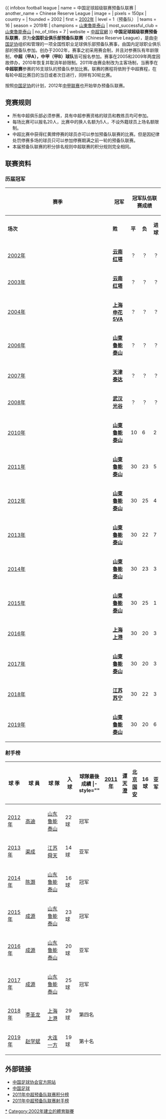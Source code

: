 {{ infobox football league
| name                 = 中国足球超级联赛预备队联赛
| another_name         = Chinese Reserve League
| image                =
| pixels               = 150px
| country              = {{CHN}}
| founded              = 2002
| first                = [[2002年中国足球超级联赛预备队联赛|2002年]]
| level                = 1（预备队）
| teams                = 16
| season               = 2019年
| champions            = [[山東魯能泰山足球俱樂部|山東魯能泰山]]
| most_successful_club = [[山東魯能泰山足球俱樂部|山東魯能泰山]]
| no_of_titles         = 7
| website              = [http://csl.sina.com.cn/ 中超官網]
}}
'''中国足球超级联赛预备队联赛'''，原为'''全国职业俱乐部预备队联赛'''（Chinese Reserve League），是由[[中国足协|中国足协]]组织和管理的一项全国性职业足球俱乐部预备队赛事，由国内足球职业俱乐部的预备队参加。创办于2002年，赛事之初采用赛会制，并且对参赛队有年龄限制，'''中超（甲A），中甲（甲B）球队'''皆可报名参加。赛事在2005和2009年两度因故停办，2010年恢复并取消年龄限制。2011年由赛会制改为主客场制，当赛季在'''中超联赛'''参赛的16支球队的预备队参加比赛。联赛的赛程将依附于中超赛程，在每轮中超比赛日的当日或者次日进行，同样有30轮比赛。

按照[[中国足协|中国足协]]的计划，2012年[[中甲联赛|中甲联赛]]也开始举办预备队联赛。

== 竞赛规则 ==
*所有中超俱乐部必须参赛，具有中超参赛资格的球员和教练员均可参加。
*每场比赛可以报名20人，比赛中的换人名额为5人，不设外籍球员上场名额限制。
*中超比赛中获得红黄牌停赛的球员亦可以参加预备队联赛的比赛。但是因纪律处罚停赛多场的球员只可以参加停赛期满之前一轮的预备队联赛。
*本届预备队联赛的积分排名规则中超联赛的积分规则完全相同。

== 联赛资料 ==

=== 历届冠军 ===

{|class="wikitable" style="text-align: center;"
|-
!width=8% rowspan=2| '''赛季'''
!width=12% rowspan=2| '''冠军'''
!colspan=10 |'''冠军队伍联赛成绩'''
!width=12% rowspan=2| '''亚军'''
!width=12% rowspan=2| '''季军'''
|-
!width=5%| '''场次'''
!width=5%| '''貹'''
!width=5%| '''平'''
!width=5%| '''负'''
!width=5%| '''进球'''
!width=5%| '''失球'''
!width=5%| '''凈胜球'''
!width=5%| '''积分'''
!width=5%| '''领先分差'''
!width=5%| '''胜率'''
|-
|[[2002年中国足球超级联赛预备队联赛|2002年]]
|'''[[云南红塔足球俱乐部|云南红塔]]'''  
|？||？||？||？||？||？||？||？||？||？
|[[重庆力帆足球俱乐部|重庆力帆]]
|[[山東魯能泰山足球俱樂部|山東魯能泰山]]
|-
|[[2003年中国足球超级联赛预备队联赛|2003年]]
|'''[[云南红塔足球俱乐部|云南红塔]]''' 
|？||？||？||？||？||？||？||？||？||？
|[[山東魯能泰山足球俱樂部|山東魯能泰山]]
|U18国青队
|-
|[[2004年中国足球超级联赛预备队联赛|2004年]]
|'''[[上海申花足球俱樂部|上海申花SVA]]'''
|？||？||？||？||？||？||？||？||？||？
|[[青岛中能足球俱樂部|青岛贝莱特]]
|？
|-
|[[2006年中国足球超级联赛预备队联赛|2006年]]
|'''[[山東魯能泰山足球俱樂部|山東魯能泰山]]''' 
|？||？||？||？||？||？||？||？||？||？
|[[辽宁足球俱樂部|辽宁队]]
|？
|-
|[[2007年中国足球超级联赛预备队联赛|2007年]]
|'''[[天津泰达足球俱樂部|天津泰达]]''' 
|？||？||？||？||？||？||？||？||？||？
|[[湖北武汉职业足球俱乐部|武汉光谷]]
|[[湖北武汉职业足球俱乐部|武汉光谷]]二队
|-
|[[2008年中国足球超级联赛预备队联赛|2008年]]
|'''[[湖北武汉职业足球俱乐部|武汉光谷]]'''
|？||？||？||？||？||？||？||？||？||？
|[[上海申花足球俱乐部|上海申花]]
|[[河南建业足球俱乐部|河南建业]]
|-
|[[2010年中国足球超级联赛预备队联赛|2010年]]
|'''[[山東魯能泰山足球俱樂部|山東魯能泰山]]''' 
|10||6||2||2||10||5||+5||-||-||60.00%
|[[北京国安足球俱乐部|北京国安]]
|[[天津泰达足球俱樂部|天津泰达]]
|-
|[[2011年中国足球超级联赛预备队联赛|2011年]]
|'''[[山東魯能泰山足球俱樂部|山東魯能泰山]]''' 
|30||23||5||2||80||39||+41||74||13||76.67%
|[[北京国安足球俱乐部|北京国安]]
|[[江苏舜天足球俱乐部|江苏舜天]]
|-
|[[2012年中国足球超级联赛预备队联赛|2012年]]
|'''[[山東魯能泰山足球俱樂部|山東魯能泰山]]''' 
|30||25||4||1||91||34||+57||'''79'''||14||83.33%
|[[长春亚泰|长春亚泰]]
|[[北京国安|北京国安]]
|-
|[[2013年中国足球超级联赛预备队联赛|2013年]]
|'''[[山東魯能泰山足球俱樂部|山東魯能泰山]]''' 
|30||22||7||1||88||23||+65||73||13||70.67%
|[[江苏舜天足球俱乐部|江苏舜天]]
|[[长春亚泰|长春亚泰]]
|-
|[[2014年中国足球超级联赛预备队联赛|2014年]]
|'''[[山東魯能泰山足球俱樂部|山東魯能泰山]]'''
|30||23||3||4||104||38||+66||72||7||76.67%
|[[上海东亚足球俱乐部|上海东亚]]
|[[杭州绿城足球俱乐部|杭州绿城]]
|-
|[[2015年中国足球超级联赛预备队联赛|2015年]]
|'''[[山東魯能泰山足球俱樂部|山東魯能泰山]]'''
|30||25||1||4||84||44||+40||76||23||83.33%
|[[上海上港集团足球俱乐部|上海上港]]
|[[广州富力足球俱乐部|广州富力]]
|-
|[[2016年中国足球超级联赛预备队联赛|2016年]]
|'''[[上海上港集团足球俱乐部|上海上港]]'''
|30||20||3||7||70||24||+46||63||6||66.67%
|[[山東魯能泰山足球俱樂部|山東魯能泰山]]
|[[江苏苏宁足球俱乐部|江苏苏宁]]
|-
|[[2017年中国足球超级联赛预备队联赛|2017年]]
|'''[[山東魯能泰山足球俱樂部|山東魯能泰山]]'''
|30||20||3||7||75||29||+46||63||1||66.67%
|[[河北华夏幸福足球俱乐部|河北华夏幸福]]
|[[上海上港集团足球俱乐部|上海上港]]
|-
|[[2018年中国足球超级联赛预备队联赛|2018年]]
|'''[[江苏苏宁足球俱乐部|江苏苏宁]]'''
|30||22||3||5||59||30||+29||69||1||73.33%
|[[河北华夏幸福足球俱乐部|河北华夏幸福]]
|[[山東魯能泰山足球俱樂部|山東魯能泰山]]
|-
|[[2019年中国足球超级联赛预备队联赛|2019年]]
|'''[[山東魯能泰山足球俱樂部|山東魯能泰山]]'''
|30||20||6||4||79||32||+47||66||2||66.67%
|[[上海申花足球俱樂部|上海绿地申花]]
|[[上海上港集团足球俱乐部|上海上港]]
|}

=== 射手榜 ===
{| class="wikitable" style="text-align: center;"
|-
!width=10%|球  季
!width=20%|球  員
!width=15%|球  隊
!width=10%|入  球
!width=15%|球隊最後成績
|- style=""
|[[2011年中国足球超级联赛预备队联赛|2011年]]
|{{flagicon|CHN}} [[谭天澄|谭天澄]]
|[[北京国安|北京国安]]
|16球
|亚军
|-
|[[2012年中国足球超级联赛预备队联赛|2012年]]
|{{flagicon|CHN}} [[高迪|高迪]]
|[[山东鲁能泰山|山东鲁能泰山]]
|22球
|冠军
|-
|[[2013年中国足球超级联赛预备队联赛|2013年]]
|{{flagicon|CHN}} [[渠成_(足球运动员)|渠成]]
|[[江苏舜天足球俱乐部|江苏舜天]]
|14球
|亚军
|-
|[[2014年中国足球超级联赛预备队联赛|2014年]]
|{{flagicon|CHN}} [[陈灏|陈灏]]
|[[山东鲁能泰山|山东鲁能泰山]]
|16球
|冠军
|-
|[[2015年中国足球超级联赛预备队联赛|2015年]]
|{{flagicon|CHN}} [[成源|成源]]
|[[山东鲁能泰山|山东鲁能泰山]]
|23球
|冠军
|-
|[[2016年中国足球超级联赛预备队联赛|2016年]]
|{{flagicon|CHN}} [[成源|成源]]
|[[山东鲁能泰山|山东鲁能泰山]]
|20球
|亚军
|-
|[[2017年中国足球超级联赛预备队联赛|2017年]]
|{{flagicon|CHN}} [[成源|成源]]
|[[山东鲁能泰山|山东鲁能泰山]]
|25球
|冠军
|-
|[[2018年中国足球超级联赛预备队联赛|2018年]]
|{{flagicon|CHN}} [[李圣龙|李圣龙]]
|[[上海上港足球俱乐部|上海上港]]
|29球
|第四名
|-
|[[2019年中国足球超级联赛预备队联赛|2019年]]
|{{flagicon|CHN}} [[赵学斌|赵学斌]]
|[[大连一方足球俱乐部|大连一方]]
|19球
|第十名
|}

== 外部链接 ==
*[http://www.fa.org.cn/  中国足球协会官方网站]{{Wayback|url=http://www.fa.org.cn/ |date=20080923171827 }}
*[http://sports.sina.com.cn/china/ 中国足球]{{Wayback|url=http://sports.sina.com.cn/china/ |date=20120502031636 }}
*[http://sports.sohu.com/20111104/n324558909.shtml 2011年中超预备队联赛积分榜]{{Wayback|url=http://sports.sohu.com/20111104/n324558909.shtml |date=20111107033637 }}
*[http://sports.sohu.com/20111107/n324748165.shtml 2011年中超预备队联赛射手榜]{{Wayback|url=http://sports.sohu.com/20111107/n324748165.shtml |date=20120210192420 }}

{{中国足球}}
{{中国足球超级联赛预备队联赛冠军}}
{{中国足球超级联赛预备队联赛赛季}}

[[Category:中国足球超级联赛预备队联赛|*]]
[[Category:2002年建立的體育聯賽|Category:2002年建立的體育聯賽]]